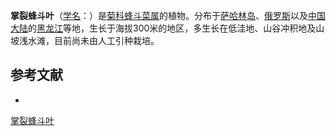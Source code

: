{{Speciesbox
| name = 掌裂蜂斗叶
| status = 
| status_system = 
| image =
| genus = Petasites
| species = tatewakianus
| authority = Kitam.
}}

'''掌裂蜂斗叶'''（[[学名|学名]]：{{lang|la|''Petasites tatewakianus''}}）是[[菊科|菊科]][[蜂斗菜属|蜂斗菜属]]的植物。分布于[[萨哈林岛|萨哈林岛]]、[[俄罗斯|俄罗斯]]以及[[中国大陆|中国大陆]]的[[黑龙江|黑龙江]]等地，生长于海拔300米的地区，多生长在低洼地、山谷冲积地及山坡浅水滩，目前尚未由人工引种栽培。

== 参考文献 ==
<div class="references-small">
* {{cite web| url =http://www.bioinfo.cn/db05/KmzwSpecies.php?action=view&id=5190| title =掌裂蜂斗叶| work =《中国高等植物数据库全库》| publisher =中国科学院微生物研究所| author =昆明植物研究所| accessdate =2009-02-25| deadurl =yes| archiveurl =https://web.archive.org/web/20160305072946/http://www.bioinfo.cn/db05/KmzwSpecies.php?action=view&id=5190| archivedate =2016-03-05}}
</div>
{{Taxonbar|from=Q4082530}}

[[Category:蜂斗菜属|掌裂蜂斗叶]]


{{植物小作品}}